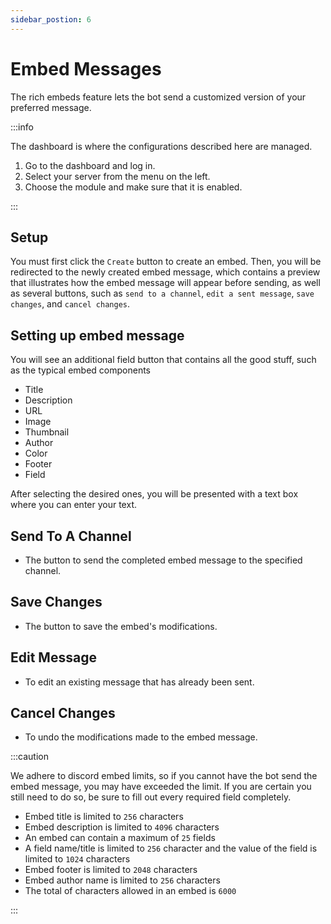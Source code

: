 ```yaml
---
sidebar_postion: 6
---
```


# Embed Messages

The rich embeds feature lets the bot send a customized version of your preferred message.

:::info

The dashboard is where the configurations described here are managed.

1. Go to the dashboard and log in.
2. Select your server from the menu on the left.
3. Choose the module and make sure that it is enabled.

:::

## Setup

You must first click the `Create` button to create an embed. Then, you will be redirected to the newly created embed message, which contains a preview that illustrates how the embed message will appear before sending, as well as several buttons, such as `send to a channel`, `edit a sent message`, `save changes`, and `cancel changes`.

## Setting up embed message

You will see an additional field button that contains all the good stuff, such as the typical embed components 

- Title
- Description
- URL
- Image
- Thumbnail
- Author
- Color
- Footer
- Field 

After selecting the desired ones, you will be presented with a text box where you can enter your text.

## Send To A Channel 

- The button to send the completed embed message to the specified channel.

## Save Changes 

- The button to save the embed's modifications.

## Edit Message

- To edit an existing message that has already been sent.

## Cancel Changes 

- To undo the modifications made to the embed message.

:::caution

We adhere to discord embed limits, so if you cannot have the bot send the embed message, you may have exceeded the limit. If you are certain you still need to do so, be sure to fill out every required field completely.

- Embed title is limited to `256` characters
- Embed description is limited to `4096` characters
- An embed can contain a maximum of `25` fields
- A field name/title is limited to `256` character and the value of the field is limited to `1024` characters
- Embed footer is limited to `2048` characters
- Embed author name is limited to `256` characters
- The total of characters allowed in an embed is `6000`

:::

